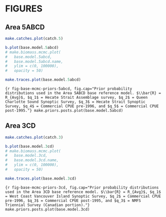 \clearpage

# FIGURES

## Area 5ABCD

```r
make.catches.plot(catch.5)
```

```r
b.plot(base.model.5abcd)
# make.biomass.mcmc.plot(
#   base.model.5abcd,
#   base.model.5abcd.name,
#   ylim = c(0, 100000),
#   opacity = 50)
```

```r
make.traces.plot(base.model.5abcd)
```

```{r fig-base-mcmc-priors-5abcd, fig.cap="Prior probability distributions used in the Area 5ABCD base reference model. $\\bar{R} = R_{Avg}$, $q_1$ = Hecate Strait Assemblage survey, $q_2$ = Queen Charlotte Sound Synoptic Survey, $q_3$ = Hecate Strait Synoptic Survey, $q_4$ = Commercial CPUE pre-1996, and $q_5$ = Commercial CPUE post-1995."}
make.priors.posts.plot(base.model.5abcd)
```

\clearpage

## Area 3CD

```r
make.catches.plot(catch.3)
```

```r
b.plot(base.model.3cd)
# make.biomass.mcmc.plot(
#   base.model.3cd,
#   base.model.3cd.name,
#   ylim = c(0, 100000),
#   opacity = 50)
```

```r
make.traces.plot(base.model.3cd)
```

```{r fig-base-mcmc-priors-3cd, fig.cap="Prior probability distributions used in the Area 3CD base reference model. $\\bar{R} = R_{Avg}$, $q_1$ = West Coast Vancouver Island Synoptic Survey, $q_2$ = Commercial CPUE pre-1996, $q_3$ = Commercial CPUE post-1995, and $q_3$ = NMFS Triennial Survey (Canadian portion)."}
make.priors.posts.plot(base.model.3cd)
```

